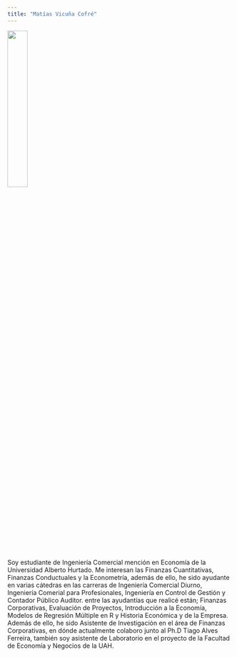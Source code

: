 ```yaml
---
title: "Matías Vicuña Cofré"
---
```


![](images/IMG_7249.jpg){width="30%"}

\vspace{10mm}

Soy estudiante de Ingeniería Comercial mención en Economía de la Universidad Alberto Hurtado. Me interesan las Finanzas Cuantitativas, Finanzas Conductuales y la Econometría, además de ello, he sido ayudante en varias cátedras en las carreras de Ingeniería Comercial Diurno, Ingeniería Comerial para Profesionales, Ingeniería en Control de Gestión y Contador Público Auditor. entre las ayudantías que realicé están; Finanzas Corporativas, Evaluación de Proyectos, Introducción a la Economía, Modelos de Regresión Múltiple en R y Historia Económica y de la Empresa. Además de ello, he sido Asistente de Investigación en el área de Finanzas Corporativas, en dónde actualmente colaboro junto al Ph.D Tiago Alves Ferreira, también soy asistente de Laboratorio en el proyecto de la Facultad de Economía y Negocios de la UAH.
